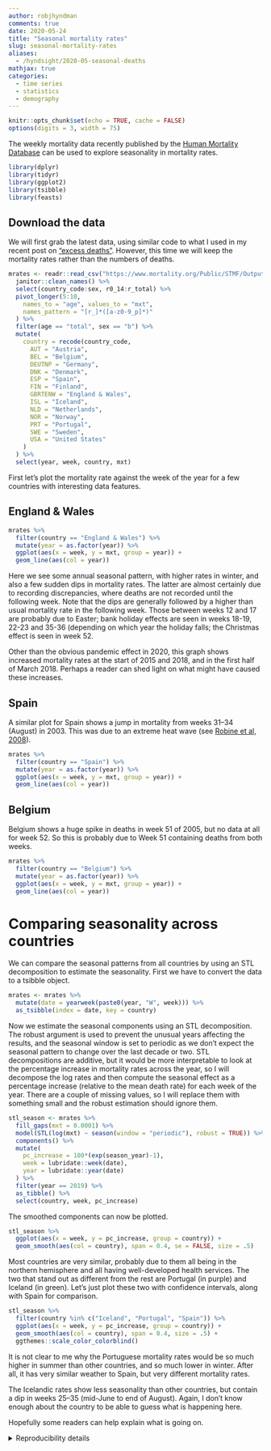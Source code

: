```yaml
---
author: robjhyndman
comments: true
date: 2020-05-24
title: "Seasonal mortality rates"
slug: seasonal-mortality-rates
aliases:
  - /hyndsight/2020-05-seasonal-deaths
mathjax: true
categories:
  - time series
  - statistics
  - demography
---
```


```r
knitr::opts_chunk$set(echo = TRUE, cache = FALSE)
options(digits = 3, width = 75)
```

The weekly mortality data recently published by the [Human Mortality Database](https://www.mortality.org) can be used to explore seasonality in mortality rates.

```r
library(dplyr)
library(tidyr)
library(ggplot2)
library(tsibble)
library(feasts)
```

## Download the data

We will first grab the latest data, using similar code to what I used in my recent post on ["excess deaths"](https://robjhyndman.com/hyndsight/excess-deaths/). However, this time we will keep the mortality rates rather than the numbers of deaths.

```r
mrates <- readr::read_csv("https://www.mortality.org/Public/STMF/Outputs/stmf.csv", skip = 1) %>%
  janitor::clean_names() %>%
  select(country_code:sex, r0_14:r_total) %>%
  pivot_longer(5:10,
    names_to = "age", values_to = "mxt",
    names_pattern = "[r_]*([a-z0-9_p]*)"
  ) %>%
  filter(age == "total", sex == "b") %>%
  mutate(
    country = recode(country_code,
      AUT = "Austria",
      BEL = "Belgium",
      DEUTNP = "Germany",
      DNK = "Denmark",
      ESP = "Spain",
      FIN = "Finland",
      GBRTENW = "England & Wales",
      ISL = "Iceland",
      NLD = "Netherlands",
      NOR = "Norway",
      PRT = "Portugal",
      SWE = "Sweden",
      USA = "United States"
    )
  ) %>%
  select(year, week, country, mxt)
```

First let's plot the mortality rate against the week of the year for a few countries with interesting data features.

## England & Wales

```r
mrates %>%
  filter(country == "England & Wales") %>%
  mutate(year = as.factor(year)) %>%
  ggplot(aes(x = week, y = mxt, group = year)) +
  geom_line(aes(col = year))
```

Here we see some annual seasonal pattern, with higher rates in winter, and also a few sudden dips in mortality rates. The latter are almost certainly due to recording discrepancies, where deaths are not recorded until the following week. Note that the dips are generally followed by a higher than usual mortality rate in the following week. Those between weeks 12 and 17 are probably due to Easter; bank holiday effects are seen in weeks 18-19, 22-23 and 35-36 (depending on which year the holiday falls; the Christmas effect is seen in week 52.

Other than the obvious pandemic effect in 2020, this graph shows increased mortality rates at the start of 2015 and 2018, and in the first half of March 2018. Perhaps a reader can shed light on what might have caused these increases.

## Spain

A similar plot for Spain shows a jump in mortality from weeks 31--34 (August) in 2003. This was due to an extreme heat wave (see [Robine et al, 2008](https://doi.org/10.1016/j.crvi.2007.12.001)).

```r
mrates %>%
  filter(country == "Spain") %>%
  mutate(year = as.factor(year)) %>%
  ggplot(aes(x = week, y = mxt, group = year)) +
  geom_line(aes(col = year))
```

## Belgium

Belgium shows a huge spike in deaths in week 51 of 2005, but no data at all for week 52. So this is probably due to Week 51 containing deaths from both weeks.

```r
mrates %>%
  filter(country == "Belgium") %>%
  mutate(year = as.factor(year)) %>%
  ggplot(aes(x = week, y = mxt, group = year)) +
  geom_line(aes(col = year))
```

# Comparing seasonality across countries

We can compare the seasonal patterns from all countries by using an STL decomposition to estimate the seasonality. First we have to convert the data to a tsibble object.

```r
mrates <- mrates %>%
  mutate(date = yearweek(paste0(year, "W", week))) %>%
  as_tsibble(index = date, key = country)
```

Now we estimate the seasonal components using an STL decomposition. The robust argument is used to prevent the unusual years affecting the results, and the seasonal window is set to periodic as we don't expect the seasonal pattern to change over the last decade or two. STL decompositions are additive, but it would be more interpretable to look at the percentage increase in mortality rates across the year, so I will decompose the log rates and then compute the seasonal effect as a percentage increase (relative to the mean death rate) for each week of the year. There are a couple of missing values, so I will replace them with something small and the robust estimation should ignore them.

```r
stl_season <- mrates %>%
  fill_gaps(mxt = 0.0001) %>%
  model(STL(log(mxt) ~ season(window = "periodic"), robust = TRUE)) %>%
  components() %>%
  mutate(
    pc_increase = 100*(exp(season_year)-1),
    week = lubridate::week(date),
    year = lubridate::year(date)
  ) %>%
  filter(year == 2019) %>%
  as_tibble() %>%
  select(country, week, pc_increase)
```

The smoothed components can now be plotted.

```r
stl_season %>%
  ggplot(aes(x = week, y = pc_increase, group = country)) +
  geom_smooth(aes(col = country), span = 0.4, se = FALSE, size = .5)
```

Most countries are very similar, probably due to them all being in the northern hemisphere and all having well-developed health services. The two that stand out as different from the rest are Portugal (in purple) and Iceland (in green). Let's just plot these two with confidence intervals, along with Spain for comparison.

```r
stl_season %>%
  filter(country %in% c("Iceland", "Portugal", "Spain")) %>%
  ggplot(aes(x = week, y = pc_increase, group = country)) +
  geom_smooth(aes(col = country), span = 0.4, size = .5) +
  ggthemes::scale_color_colorblind()
```

It is not clear to me why the Portuguese mortality rates would be so much higher in summer than other countries, and so much lower in winter. After all, it has very similar weather to Spain, but very different mortality rates.

The Icelandic rates show less seasonality than other countries, but contain a dip in weeks 25--35 (mid-June to end of August). Again, I don't know enough about the country to be able to guess what is happening here.

Hopefully some readers can help explain what is going on.

<details><summary>Reproducibility details</summary>

```r
options(width = 100)
sessioninfo::session_info()
```

</details>
